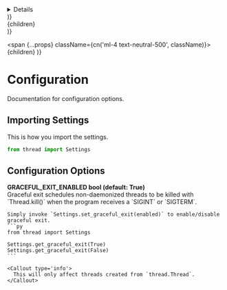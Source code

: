 
  <details {...props} className={cn('last-of-type:mb-0 rounded-lg bg-neutral-50 dark:bg-neutral-800 p-2 mt-4', className)}>
    {children}
  </details>
)}

  <div {...props} className={cn('nx-p-2', className)}>
    {children}
  </div>
)}

  <span {...props} className={cn('ml-4 text-neutral-500', className)}>
    {children}
  </span>
)}



# Configuration

Documentation for configuration options.



## Importing Settings

This is how you import the settings.

```py
from thread import Settings
```


## Configuration Options


<ArgumentWrapper>
  <summary>
    <strong className='text-lg'>
      GRACEFUL_EXIT_ENABLED
      <ArgumentExtra>bool</ArgumentExtra>
      <ArgumentExtra>(default: True)</ArgumentExtra>
    </strong>
  </summary>
  <ArgumentBody>
    Graceful exit schedules non-daemonized threads to be killed with `Thread.kill()` when the program receives a `SIGINT` or `SIGTERM`.

    Simply invoke `Settings.set_graceful_exit(enabled)` to enable/disable graceful exit.
    ```py
    from thread import Settings

    Settings.get_graceful_exit(True)
    Settings.get_graceful_exit(False)
    ```

    <Callout type='info'>
      This will only affect threads created from `thread.Thread`.
    </Callout>
  </ArgumentBody>
</ArgumentWrapper>

